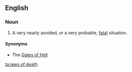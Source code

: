 ==English==

===Noun===
{{en-noun|-|head=[[jaws]] [[of]] [[death]]}}

# {{context|poetic|figuratively|cliche}} A very nearly avoided, or a very probable, [[fatal]] situation.

====Synonyms====
* The [[Gates of Hell]]

[[ta:jaws of death]]
